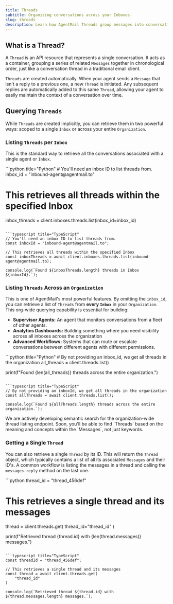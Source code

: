 ```yaml
---
title: Threads
subtitle: Organizing conversations across your Inboxes.
slug: threads
description: Learn how AgentMail Threads group messages into conversations and how to query them across your entire organization.
---
```


## What is a Thread?

A `Thread` is an API resource that represents a single conversation. It acts as a container, grouping a series of related `Messages` together in chronological order, just like a conversation thread in a traditional email client.

`Threads` are created automatically. When your agent sends a `Message` that isn't a reply to a previous one, a new `Thread` is initiated. Any subsequent replies are automatically added to this same `Thread`, allowing your agent to easily maintain the context of a conversation over time.

## Querying `Threads`

While `Threads` are created implicitly, you can retrieve them in two powerful ways: scoped to a single `Inbox` or across your entire `Organization`.

### Listing `Threads` per `Inbox`

This is the standard way to retrieve all the conversations associated with a single agent or `Inbox`.

<CodeBlocks>
```python title="Python"
# You'll need an inbox ID to list threads from.
inbox_id = "inbound-agent@agentmail.to"

# This retrieves all threads within the specified Inbox

inbox_threads = client.inboxes.threads.list(inbox_id=inbox_id)

````

```typescript title="TypeScript"
// You'll need an inbox ID to list threads from.
const inboxId = "inbound-agent@agentmail.to";

// This retrieves all threads within the specified Inbox
const inboxThreads = await client.inboxes.threads.list(inbound-agent@agentmail.to);

console.log(`Found ${inboxThreads.length} threads in Inbox ${inboxId}.`);
````

</CodeBlocks>

### Listing `Threads` Across an `Organization`

This is one of AgentMail's most powerful features. By omitting the `inbox_id`, you can retrieve a list of `Threads` from **every `Inbox`** in your `Organization`. This org-wide querying capability is essential for building:

- **Supervisor Agents:** An agent that monitors conversations from a fleet of other agents.
- **Analytics Dashboards:** Building something where you need visibility across all inboxes across the organization
- **Advanced Workflows:** Systems that can route or escalate conversations between different agents with different permissions.

<CodeBlocks>
```python title="Python"
# By not providing an inbox_id, we get all threads in the organization
all_threads = client.threads.list()

print(f"Found {len(all_threads)} threads across the entire organization.")

````

```typescript title="TypeScript"
// By not providing an inboxId, we get all threads in the organization
const allThreads = await client.threads.list();

console.log(`Found ${allThreads.length} threads across the entire organization.`);
````

</CodeBlocks>

<Callout title="Coming Soon: Org-Wide Semantic Search" intent="info">
  We are actively developing semantic search for the organization-wide thread
  listing endpoint. Soon, you'll be able to find `Threads` based on the meaning
  and concepts within the `Messages`, not just keywords.
</Callout>

### Getting a Single `Thread`

You can also retrieve a single `Thread` by its ID. This will return the `Thread` object, which typically contains a list of all its associated `Messages` and their ID's. A common workflow is listing the messages in a thread and calling the `messages.reply` method on the last one.

<CodeBlocks>
```python
thread_id = "thread_456def"

# This retrieves a single thread and its messages

thread = client.threads.get(
    thread_id="thread_id"
)

print(f"Retrieved thread {thread.id} with {len(thread.messages)} messages.")

````

```typescript title="TypeScript"
const threadId = "thread_456def";

// This retrieves a single thread and its messages
const thread = await client.threads.get(
	"thread_id"
)

console.log(`Retrieved thread ${thread.id} with ${thread.messages.length} messages.`);
````

</CodeBlocks>
